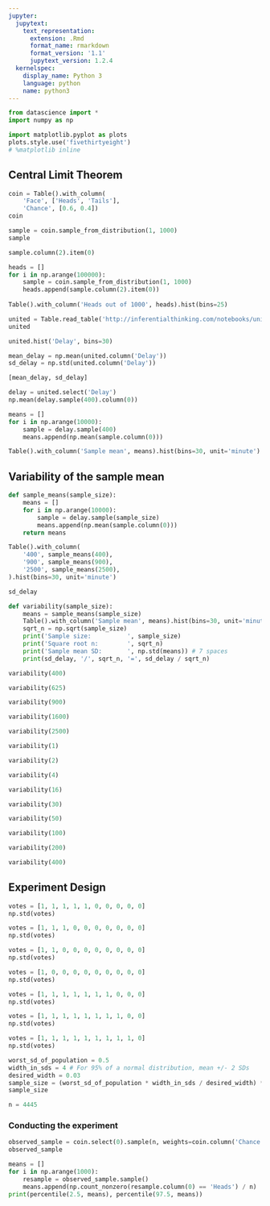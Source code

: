 ```yaml
---
jupyter:
  jupytext:
    text_representation:
      extension: .Rmd
      format_name: rmarkdown
      format_version: '1.1'
      jupytext_version: 1.2.4
  kernelspec:
    display_name: Python 3
    language: python
    name: python3
---
```


```python
from datascience import *
import numpy as np

import matplotlib.pyplot as plots
plots.style.use('fivethirtyeight')
# %matplotlib inline
```

<!-- #region {"deletable": true, "editable": true} -->
## Central Limit Theorem
<!-- #endregion -->

```python
coin = Table().with_column(
    'Face', ['Heads', 'Tails'],
    'Chance', [0.6, 0.4])
coin

```

```python
sample = coin.sample_from_distribution(1, 1000)
sample
```

```python
sample.column(2).item(0)
```

```python
heads = []
for i in np.arange(100000):
    sample = coin.sample_from_distribution(1, 1000)
    heads.append(sample.column(2).item(0))
    
Table().with_column('Heads out of 1000', heads).hist(bins=25)
```

```python
united = Table.read_table('http://inferentialthinking.com/notebooks/united_summer2015.csv')
united
```

```python
united.hist('Delay', bins=30)
```

```python
mean_delay = np.mean(united.column('Delay'))
sd_delay = np.std(united.column('Delay'))

[mean_delay, sd_delay]
```

```python
delay = united.select('Delay')
np.mean(delay.sample(400).column(0))
```

```python
means = []
for i in np.arange(10000):
    sample = delay.sample(400)
    means.append(np.mean(sample.column(0)))
```

```python
Table().with_column('Sample mean', means).hist(bins=30, unit='minute')
```

## Variability of the sample mean

```python
def sample_means(sample_size):
    means = []
    for i in np.arange(10000):
        sample = delay.sample(sample_size)
        means.append(np.mean(sample.column(0)))
    return means
```

```python
Table().with_column(
    '400', sample_means(400), 
    '900', sample_means(900),
    '2500', sample_means(2500),
).hist(bins=30, unit='minute')
```

```python
sd_delay
```

```python
def variability(sample_size):
    means = sample_means(sample_size)
    Table().with_column('Sample mean', means).hist(bins=30, unit='minute')
    sqrt_n = np.sqrt(sample_size)
    print('Sample size:          ', sample_size)
    print('Square root n:        ', sqrt_n)
    print('Sample mean SD:       ', np.std(means)) # 7 spaces
    print(sd_delay, '/', sqrt_n, '=', sd_delay / sqrt_n)
```

```python
variability(400)
```

```python
variability(625)
```

```python
variability(900)
```

```python
variability(1600)
```

```python
variability(2500)
```

```python
variability(1)
```

```python
variability(2)
```

```python
variability(4)
```

```python
variability(16)
```

```python
variability(30)
```

```python
variability(50)
```

```python
variability(100)
```

```python
variability(200)
```

```python
variability(400)
```

## Experiment Design

```python
votes = [1, 1, 1, 1, 1, 0, 0, 0, 0, 0]
np.std(votes)
```

```python
votes = [1, 1, 1, 0, 0, 0, 0, 0, 0, 0]
np.std(votes)
```

```python
votes = [1, 1, 0, 0, 0, 0, 0, 0, 0, 0]
np.std(votes)
```

```python
votes = [1, 0, 0, 0, 0, 0, 0, 0, 0, 0]
np.std(votes)
```

```python
votes = [1, 1, 1, 1, 1, 1, 1, 0, 0, 0]
np.std(votes)
```

```python
votes = [1, 1, 1, 1, 1, 1, 1, 1, 0, 0]
np.std(votes)
```

```python
votes = [1, 1, 1, 1, 1, 1, 1, 1, 1, 0]
np.std(votes)
```

```python
worst_sd_of_population = 0.5
width_in_sds = 4 # For 95% of a normal distribution, mean +/- 2 SDs
desired_width = 0.03 
sample_size = (worst_sd_of_population * width_in_sds / desired_width) ** 2
sample_size
```

```python
n = 4445
```

### Conducting the experiment

```python
observed_sample = coin.select(0).sample(n, weights=coin.column('Chance'))
observed_sample
```

```python
means = []
for i in np.arange(1000):
    resample = observed_sample.sample()
    means.append(np.count_nonzero(resample.column(0) == 'Heads') / n)
print(percentile(2.5, means), percentile(97.5, means))
```
